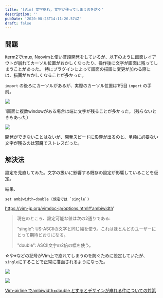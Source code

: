 ```yaml
---
title: '[Vim] 文字崩れ, 文字が残ってしまうのを防ぐ'
description: ''
pubDate: '2020-08-23T14:11:20.574Z'
draft: false
---
```


## 問題

iterm2でtmux, Neovimと使い普段開発をしているが、以下のように画面レイアウトが崩れてカーソル位置がおかしくなったり、操作後に文字が画面に残ってしまうことがあった。
特にプラグインによって画面の描画に変更が加わる際には、描画がおかしくなることが多かった。

`import` の後ろにカーソルがあるが、実際のカーソル位置は1行目 `import` の手前。

![](/2020-08-23-23-14-24.png)

1画面に複数windowがある場合は端に文字が残ることが多かった。（残らないときもあった）

![](/2020-08-23-23-21-06.png)

開発ができないことはないが、開発スピードに影響が出るのと、単純に必要ない文字が残るのは邪魔でストレスだった。

## 解決法

設定を見直してみた。文字の扱いに影響する既存の設定が影響していることを仮定。

結果、

```vim
set ambiwidth=double (規定では `single`)
```

https://vim-jp.org/vimdoc-ja/options.html#'ambiwidth'

>  現在のところ、設定可能な値は次の2通りである:
>
>  "single":       US-ASCIIの文字と同じ幅を使う。これはほとんどのユーザーにとって期待どおりになる。
>
>  "double":       ASCII文字の2倍の幅を使う。

☆や※などの記号がVim上で崩れてしまうのを防ぐために設定していたが、`single`にすることで正常に描画されるようになった。

![](/2020-08-23-23-14-49.png)

![](/2020-08-23-23-14-55.png)


[Vim-airline でambiwidth=double とするとデザインが崩れる件についての対策](https://qiita.com/TsutomuNakamura/items/bd9139942973dfc469cc)

